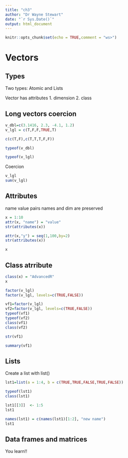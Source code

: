---
title: "ch3"
author: "Dr Wayne Stewart"
date: "`r Sys.Date()`"
output: html_document
---

```{r setup, include=FALSE}
knitr::opts_chunk$set(echo = TRUE,comment = "ws>")
```


# Vectors

## Types

Two types: Atomic and Lists

Vector has attributes
1. dimension
2. class

## Long vectors coercion

```{r}
v_dbl=c(3.1416, 2.3, -4.1, 1.2)
v_lgl = c(T,F,F,TRUE,T)

c(c(T,F),c(T,T,T,F,F))

```

```{r}
typeof(v_dbl)
```

```{r}
typeof(v_lgl)
```


 Coercion
 
```{r}
v_lgl
sum(v_lgl)
```
 
## Attributes

name value pairs
names and dim are preserved

```{r}
x = 1:10
attr(x, "name") = "value"
str(attributes(x))

attr(x,"y") = seq(1,100,by=2)
str(attributes(x))

x
```


## Class atrribute

```{r}
class(x) = "AdvancedR"
x
```


```{r}
factor(v_lgl)
factor(v_lgl, levels=c(TRUE,FALSE))

```


```{r}
vf1=factor(v_lgl)
vf2=factor(v_lgl, levels=c(TRUE,FALSE))
typeof(vf1)
typeof(vf2)
class(vf1)
class(vf2)

str(vf1)

summary(vf1)
```



## Lists

Create a list with list()

```{r}

lst1=list(a = 1:4, b = c(TRUE,TRUE,FALSE,TRUE,FALSE))

typeof(lst1)
class(lst1)
```



```{r}
lst1[[3]]  <- 1:5
lst1
```

```{r}
names(lst1) = c(names(lst1)[1:2], "new name")
lst1
```


## Data frames and matrices

You learn!!